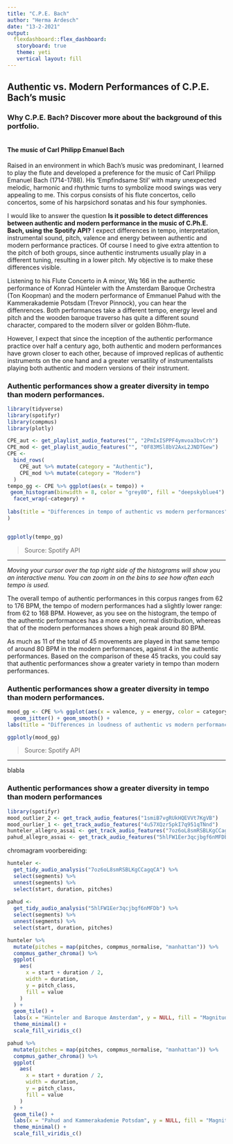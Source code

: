 ```yaml
---
title: "C.P.E. Bach"
author: "Herma Ardesch"
date: "13-2-2021"
output: 
  flexdashboard::flex_dashboard:
   storyboard: true
   theme: yeti
   vertical layout: fill
---
```


## Authentic vs. Modern Performances of C.P.E. Bach's music

### **Why C.P.E. Bach?** Discover more about the background of this portfolio.

```r

```

> 

#### **The music of Carl Philipp Emanuel Bach** ####

Raised in an environment in which Bach's music was predominant, I learned to play the flute and developed a preference for the music of Carl Philipp Emanuel Bach (1714-1788). His 'Empfindsame Stil' with many unexpected melodic, harmonic and rhythmic turns to symbolize mood swings was very appealing to me. This corpus consists of his flute concertos, cello concertos, some of his harpsichord sonatas and his four symphonies.

I would like to answer the question **Is it possible to detect differences between authentic and modern performance in the music of C.Ph.E. Bach, using the Spotify API?** I expect differences in tempo, interpretation, instrumental sound, pitch, valence and energy between authentic and modern performance practices. Of course I need to give extra attention to the pitch of both groups, since authentic instruments usually play in a different tuning, resulting in a lower pitch. My objective is to make these differences visible.

Listening to his Flute Concerto in A minor, Wq 166 in the authentic performance of Konrad Hünteler with the Amsterdam Baroque Orchestra (Ton Koopman) and the modern performance of Emmanuel Pahud with the Kammerakademie Potsdam (Trevor Pinnock), you can hear the diffenrences. Both performances take a different tempo, energy level and pitch and the wooden baroque traverso has quite a different sound character, compared to the modern silver or golden Böhm-flute. 

However, I expect that since the inception of the authentic performance practice over half a century ago, both authentic and modern performances have grown closer to each other, because of improved replicas of authentic instruments on the one hand and a greater versatility of instrumentalists playing both authentic and modern versions of their instrument.
 

### Authentic performances show a greater diversity in **tempo** than modern performances. 

```r

library(tidyverse)
library(spotifyr)
library(compmus)
library(plotly)

CPE_aut <- get_playlist_audio_features("", "2PmIxISPPF4ymvoa3bvCrh")
CPE_mod <- get_playlist_audio_features("", "0F83MSl8bV2AxL2JNDTGew")
CPE <-
  bind_rows(
    CPE_aut %>% mutate(category = "Authentic"),
    CPE_mod %>% mutate(category = "Modern")
  )
tempo_gg <- CPE %>% ggplot(aes(x = tempo)) + 
 geom_histogram(binwidth = 8, color = "grey80", fill = "deepskyblue4") +
  facet_wrap(~category) +
  
labs(title = "Differences in tempo of authentic vs modern performances", size = 16
)


ggplotly(tempo_gg)

```

> Source: Spotify API

*** 

*Moving your cursor over the top right side of the histograms will show you an interactive menu. You can zoom in on the bins to see how often each tempo is used.*

The overall tempo of authentic performances in this corpus ranges from 62 to 176 BPM, the tempo of modern performances had a slightly lower range: from 62 to 168 BPM. However, as you see on the histogram, the tempo of the authentic performances has a more even, normal distribution, whereas that of the modern performances shows a high peak around 80 BPM. 

As much as 11 of the total of 45 movements are played in that same tempo of around 80 BPM in the modern performances, against 4 in the authentic performances. Based on the comparison of these 45 tracks, you could say that authentic performances show a greater variety in tempo than modern performances.


### Authentic performances show a greater diversity in **tempo** than modern performances. 

```r

mood_gg <- CPE %>% ggplot(aes(x = valence, y = energy, color = category)) +
  geom_jitter() + geom_smooth() +
labs(title = "Differences in loudness of authentic vs modern performances")

ggplotly(mood_gg)

```

> Source: Spotify API

***

blabla

### Authentic performances show a greater diversity in **tempo** than modern performances

```r
library(spotifyr)
mood_outlier_2 <- get_track_audio_features("1smiB7vgRUkHQEVVt7KgVB")
mood_ourlier_1 <- get_track_audio_features("4u57XQzr5pkI7q951qTNnd")
hunteler_allegro_assai <- get_track_audio_features("7oz6oL8smRSBLKgCCagqCA")
pahud_allegro_assai <- get_track_audio_features("5hlFW1Eer3qcjbgf6nMFDb")

```

chromagram voorbereiding:

```r

hunteler <-
  get_tidy_audio_analysis("7oz6oL8smRSBLKgCCagqCA") %>%
  select(segments) %>%
  unnest(segments) %>%
  select(start, duration, pitches)
  
pahud <- 
  get_tidy_audio_analysis("5hlFW1Eer3qcjbgf6nMFDb") %>%
  select(segments) %>%
  unnest(segments) %>%
  select(start, duration, pitches)
```

```r
hunteler %>%
  mutate(pitches = map(pitches, compmus_normalise, "manhattan")) %>%
  compmus_gather_chroma() %>% 
  ggplot(
    aes(
      x = start + duration / 2,
      width = duration,
      y = pitch_class,
      fill = value
    )
  ) +
  geom_tile() +
  labs(x = "Hünteler and Baroque Amsterdam", y = NULL, fill = "Magnitude") +
  theme_minimal() +
  scale_fill_viridis_c()
```

```r
pahud %>%
  mutate(pitches = map(pitches, compmus_normalise, "manhattan")) %>%
  compmus_gather_chroma() %>% 
  ggplot(
    aes(
      x = start + duration / 2,
      width = duration,
      y = pitch_class,
      fill = value
    )
  ) +
  geom_tile() +
  labs(x = "Pahud and Kammerakademie Potsdam", y = NULL, fill = "Magnitude") +
  theme_minimal() +
  scale_fill_viridis_c()
```


